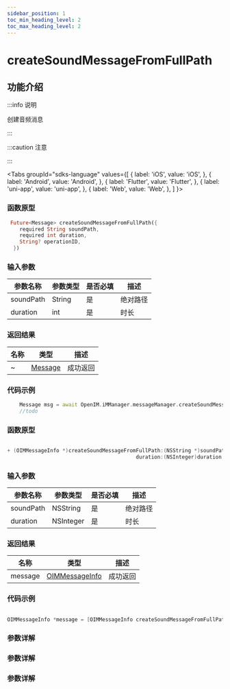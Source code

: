 ```yaml
---
sidebar_position: 1
toc_min_heading_level: 2
toc_max_heading_level: 2
---
```


# createSoundMessageFromFullPath

## 功能介绍

:::info 说明

创建音频消息

:::

:::caution 注意

:::

<Tabs
groupId="sdks-language"
values={[
{ label: 'iOS', value: 'iOS', },
{ label: 'Android', value: 'Android', },
{ label: 'Flutter', value: 'Flutter', },
{ label: 'uni-app', value: 'uni-app', },
{ label: 'Web', value: 'Web', },
]
}>

<TabItem value="Flutter">

### 函数原型

```dart showLineNumbers
 Future<Message> createSoundMessageFromFullPath({
    required String soundPath,
    required int duration,
    String? operationID,
  })
```

### 输入参数

| 参数名称  | 参数类型  | 是否必填 | 描述     |
| --------- | --------- | -------- | -------- |
| soundPath | String  | 是       | 绝对路径 |
| duration  | int | 是       | 时长     |

### 返回结果

| 名称    | 类型                                                      | 描述     |
| ------- | --------------------------------------------------------- | -------- |
| ~ | [Message](docs/sdks/Class/Message/MessageInfo.mdx) | 成功返回 |

### 代码示例

```dart showLineNumbers
    Message msg = await OpenIM.iMManager.messageManager.createSoundMessageFromFullPath(soundPath: soundPath, duration: duration);
    //todo
```

</TabItem>

<TabItem value="iOS">

### 函数原型

```swift showLineNumbers

+ (OIMMessageInfo *)createSoundMessageFromFullPath:(NSString *)soundPath
                                          duration:(NSInteger)duration;
```

### 输入参数

| 参数名称  | 参数类型  | 是否必填 | 描述     |
| --------- | --------- | -------- | -------- |
| soundPath | NSString  | 是       | 绝对路径 |
| duration  | NSInteger | 是       | 时长     |

### 返回结果

| 名称    | 类型                                                      | 描述     |
| ------- | --------------------------------------------------------- | -------- |
| message | [OIMMessageInfo](docs/sdks/Class/Message/MessageInfo.mdx) | 成功返回 |

### 代码示例

```swift showLineNumbers

OIMMessageInfo *message = [OIMMessageInfo createSoundMessageFromFullPath:@"" duration:1];

```

</TabItem>

<TabItem value="Android">

### 参数详解

</TabItem>

<TabItem value="Web">

### 参数详解

</TabItem>

<TabItem value="uni-app">

### 参数详解

</TabItem>

</Tabs>
